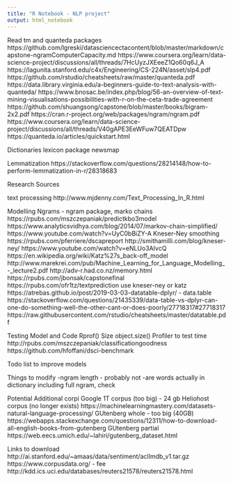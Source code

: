 ```yaml
---
title: "R Notebook - NLP project"
output: html_notebook
---
```


Read tm and quanteda packages
https://github.com/lgreski/datasciencectacontent/blob/master/markdown/capstone-ngramComputerCapacity.md
https://www.coursera.org/learn/data-science-project/discussions/all/threads/7HcUyzJXEeeZ1Qo60q6J_A
https://lagunita.stanford.edu/c4x/Engineering/CS-224N/asset/slp4.pdf
https://github.com/rstudio/cheatsheets/raw/master/quanteda.pdf
https://data.library.virginia.edu/a-beginners-guide-to-text-analysis-with-quanteda/
https://www.bnosac.be/index.php/blog/56-an-overview-of-text-mining-visualisations-possibilities-with-r-on-the-ceta-trade-agreement
https://github.com/shuangsong/capstone/blob/master/books/bigram-2x2.pdf
https://cran.r-project.org/web/packages/ngram/ngram.pdf
https://www.coursera.org/learn/data-science-project/discussions/all/threads/V40gAPE3EeWFuw7QEATDpw
https://quanteda.io/articles/quickstart.html

Dictionaries
lexicon package
newsmap

Lemmatization
https://stackoverflow.com/questions/28214148/how-to-perform-lemmatization-in-r/28318683

Research Sources

text processing
http://www.mjdenny.com/Text_Processing_In_R.html

Modelling
Ngrams - ngram package, marko chains
https://rpubs.com/mszczepaniak/predictkbo3model
https://www.analyticsvidhya.com/blog/2014/07/markov-chain-simplified/
https://www.youtube.com/watch?v=UyC0bBiZY-A
Kneser-Ney smoothing
https://rpubs.com/pferriere/dscapreport
http://smithamilli.com/blog/kneser-ney/
https://www.youtube.com/watch?v=eNLUo3AIvcQ
https://en.wikipedia.org/wiki/Katz%27s_back-off_model
http://www.marekrei.com/pub/Machine_Learning_for_Language_Modelling_-_lecture2.pdf
http://adv-r.had.co.nz/memory.html
https://rpubs.com/jbonsak/capstonefinal
https://rpubs.com/ofr1tz/textprediction
use kneser-ney or katz
https://atrebas.github.io/post/2019-03-03-datatable-dplyr/ - data.table
https://stackoverflow.com/questions/21435339/data-table-vs-dplyr-can-one-do-something-well-the-other-cant-or-does-poorly/27718317#27718317
https://raw.githubusercontent.com/rstudio/cheatsheets/master/datatable.pdf



Testing Model and Code Rprof()
Size object.size()
Profiler to test time
http://rpubs.com/mszczepaniak/classificationgoodness
https://github.com/hfoffani/dsci-benchmark


Todo list to improve models

Things to modify
-ngram length - probably not
-are words actually in dictionary including full ngram, check

Potential Additional corpi
 Google 1T corpus (too big) - 24 gb
 Heliohost corpus (no longer exists)
 https://machinelearningmastery.com/datasets-natural-language-processing/
 GUtenberg whole - too big (40GB)
 https://webapps.stackexchange.com/questions/12311/how-to-download-all-english-books-from-gutenberg
 GUtenberg partial
 https://web.eecs.umich.edu/~lahiri/gutenberg_dataset.html
 
 Links to download
  http://ai.stanford.edu/~amaas/data/sentiment/aclImdb_v1.tar.gz
  https://www.corpusdata.org/ - fee
  http://kdd.ics.uci.edu/databases/reuters21578/reuters21578.html

